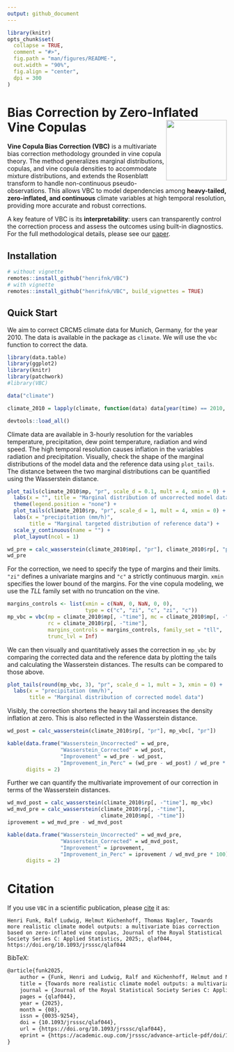 ```yaml
---
output: github_document
---
```


<!-- README.md is generated from README.Rmd. Please edit that file -->


```r
library(knitr)
opts_chunk$set(
  collapse = TRUE,
  comment = "#>",
  fig.path = "man/figures/README-",
  out.width = "90%",
  fig.align = "center",
  dpi = 300
)
```

# Bias Correction by Zero-Inflated Vine Copulas <img src="man/figures/logo.svg" align="right" height="139" alt="" />

<!-- badges: start -->
<!-- badges: end -->

**Vine Copula Bias Correction (VBC)** is a multivariate bias correction
methodology grounded in vine copula theory. The method generalizes marginal
distributions, copulas, and vine copula densities to accommodate mixture
distributions, and extends the Rosenblatt transform to handle non-continuous
pseudo-observations. This allows VBC to model dependencies among 
**heavy-tailed, zero-inflated, and continuous** climate variables at high
temporal resolution, providing more accurate and robust corrections.

A key feature of VBC is its **interpretability**: users can transparently 
control the correction process and assess the outcomes using built-in
diagnostics. For the full methodological details, please see our [paper](https://doi.org/10.1093/jrsssc/qlaf044).

## Installation

``` r
# without vignette
remotes::install_github("henrifnk/VBC")
# with vignette
remotes::install_github("henrifnk/VBC", build_vignettes = TRUE)
```

## Quick Start

We aim to correct CRCM5 climate data for Munich, Germany, for the year 2010.
The data is available in the package as `climate`.
We will use the `vbc` function to correct the data. 

```r
library(data.table)
library(ggplot2)
library(knitr)
library(patchwork)
#library(VBC)

data("climate")

climate_2010 = lapply(climate, function(data) data[year(time) == 2010, ])
```

```r
devtools::load_all()
```


Climate data are available in 3-hourly resolution for the variables temperature, precipitation, dew point temperature, radiation and wind speed.
The high temporal resolution causes inflation in the variables radiation and precipitation. 
Visually, check the shape of the marginal distributions of the model data and the reference data using `plot_tails`.
The distance between the two marginal distributions can be quantified using the Wasserstein distance. 

```r
plot_tails(climate_2010$mp, "pr", scale_d = 0.1, mult = 4, xmin = 0) +
  labs(x = "", title = "Marginal distribution of uncorrected model data") +
  theme(legend.position = "none") +
  plot_tails(climate_2010$rp, "pr", scale_d = 1, mult = 4, xmin = 0) +
  labs(x = "precipitation (mm/h)",  
       title = "Marginal targeted distribution of reference data") +
  scale_y_continuous(name = "") +
  plot_layout(ncol = 1) 

wd_pre = calc_wasserstein(climate_2010$mp[, "pr"], climate_2010$rp[, "pr"])
wd_pre
```

For the correction, we need to specify the type of margins and their limits.
`"zi"` defines a univariate margins and `"c"` a strictly continuous margin.
`xmin` specifies the lower bound of the margins.
For the vine copula modeling, we use the *TLL* family set with no truncation
on the vine.

```r
margins_controls <- list(xmin = c(NaN, 0, NaN, 0, 0),
                         type = c("c", "zi", "c", "zi", "c"))
mp_vbc = vbc(mp = climate_2010$mp[, -"time"], mc = climate_2010$mp[, -"time"],
             rc = climate_2010$rp[, -"time"],
             margins_controls = margins_controls, family_set = "tll",
             trunc_lvl = Inf)    
```

We can then visually and quantitatively asses the correction in `mp_vbc` by
comparing the corrected data and the reference data by plotting the tails and
calculating the Wasserstein distances.
The results can be compared to those above.


```r
plot_tails(round(mp_vbc, 3), "pr", scale_d = 1, mult = 3, xmin = 0) +
  labs(x = "precipitation (mm/h)",
       title = "Marginal distribution of corrected model data")
```

Visibly, the correction shortens the heavy tail and increases the density inflation at zero.
This is also reflected in the Wasserstein distance.

```r
wd_post = calc_wasserstein(climate_2010$rp[, "pr"], mp_vbc[, "pr"])

kable(data.frame("Wasserstein_Uncorrected" = wd_pre,
                 "Wasserstein_Corrected" = wd_post,
                 "Improvement" = wd_pre - wd_post,
                 "Improvement_in_Perc" = (wd_pre - wd_post) / wd_pre * 100),
      digits = 2)
```

Further we can quantify the multivariate improvement of our correction in 
terms of the Wasserstein distances.

```r
wd_mvd_post = calc_wasserstein(climate_2010$rp[, -"time"], mp_vbc)
wd_mvd_pre = calc_wasserstein(climate_2010$rp[, -"time"],
                              climate_2010$mp[, -"time"])
iprovement = wd_mvd_pre - wd_mvd_post

kable(data.frame("Wasserstein_Uncorrected" = wd_mvd_pre,
                 "Wasserstein_Corrected" = wd_mvd_post,
                 "Improvement" = iprovement,
                 "Improvement_in_Perc" = iprovement / wd_mvd_pre * 100),
      digits = 2)

```

# Citation

If you use `VBC` in a scientific publication, please
[cite](https://doi.org/10.1093/jrsssc/qlaf044) it as:

    Henri Funk, Ralf Ludwig, Helmut Küchenhoff, Thomas Nagler, Towards more realistic climate model outputs: a multivariate bias correction based on zero-inflated vine copulas, Journal of the Royal Statistical Society Series C: Applied Statistics, 2025;, qlaf044, https://doi.org/10.1093/jrsssc/qlaf044
    
BibTeX:

``` tex
@article{funk2025,
    author = {Funk, Henri and Ludwig, Ralf and Küchenhoff, Helmut and Nagler, Thomas},
    title = {Towards more realistic climate model outputs: a multivariate bias correction based on zero-inflated vine copulas},
    journal = {Journal of the Royal Statistical Society Series C: Applied Statistics},
    pages = {qlaf044},
    year = {2025},
    month = {08},
    issn = {0035-9254},
    doi = {10.1093/jrsssc/qlaf044},
    url = {https://doi.org/10.1093/jrsssc/qlaf044},
    eprint = {https://academic.oup.com/jrsssc/advance-article-pdf/doi/10.1093/jrsssc/qlaf044/64045829/qlaf044.pdf},
}
```
